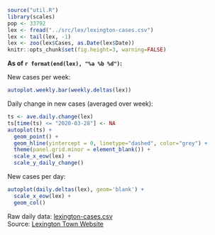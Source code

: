 
```r
source("util.R")
library(scales)
pop <- 33792
lex <- fread("../src/lex/lexington-cases.csv")
lex <- tail(lex, -1)
lex <- zoo(lex$Cases, as.Date(lex$Date))
knitr::opts_chunk$set(fig.height=3, warning=FALSE) 
```

**As of `r format(end(lex), "%a %b %d")`:**

New cases per week:<br>
```r
autoplot.weekly.bar(weekly.deltas(lex))
```

Daily change in new cases (averaged over week):<br>
```r
ts <- ave.daily.change(lex)
ts[time(ts) <= "2020-03-28"] <- NA
autoplot(ts) +
  geom_point() +
  geom_hline(yintercept = 0, linetype="dashed", color="grey") +
  theme(panel.grid.minor = element_blank()) +
  scale_x_eow(lex) +
  scale_y_daily_change()
```

New cases per day:<br>
```r
autoplot(daily.deltas(lex), geom='blank') +
  scale_x_eow(lex) +
  geom_col()
```

Raw daily data: [lexington-cases.csv](../lex/lexington-cases.csv)
<br>
Source: [Lexington Town Website](https://www.lexingtonma.gov/public-health/pages/everything-you-need-know-during-covid-19-state-emergency)

